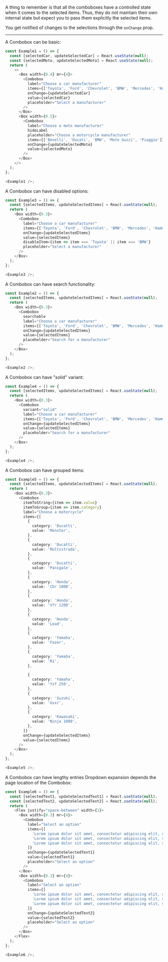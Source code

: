 A thing to remember is that all the comboboxes have a controlled state when
it comes to the selected items. Thus, they do not maintain their own internal state
but expect you to pass them explicitly the selected items.

You get notified of changes to the selections through the `onChange` prop.

---

A Combobox can be basic:

```typescript jsx
const Example1 = () => {
  const [selectedCar, updateSelectedCar] = React.useState(null);
  const [selectedMoto, updateSelectedMoto] = React.useState(null);
  return (
    <>
      <Box width={0.4} mr={4}>
        <Combobox
          label="Choose a car manufacturer"
          items={['Toyota', 'Ford', 'Chevrolet', 'BMW', 'Mercedes', 'Hammer', 'Dodge', 'Audi']}
          onChange={updateSelectedCar}
          value={selectedCar}
          placeholder="Select a manufacturer"
        />
      </Box>
      <Box width={0.5}>
        <Combobox
          label="Choose a moto manufacturer"
          hideLabel
          placeholder="Choose a motorcycle manufacturer"
          items={['Benelli', 'Ducati', 'BMW', 'Moto Guzzi', 'Piaggio']}
          onChange={updateSelectedMoto}
          value={selectedMoto}
        />
      </Box>
    </>
  );
};

<Example1 />;
```

A Combobox can have disabled options:

```typescript jsx
const Example3 = () => {
  const [selectedItems, updateSelectedItems] = React.useState(null);
  return (
    <Box width={0.3}>
      <Combobox
        label="Choose a car manufacturer"
        items={['Toyota', 'Ford', 'Chevrolet', 'BMW', 'Mercedes', 'Hammer', 'Dodge', 'Audi']}
        onChange={updateSelectedItems}
        value={selectedItems}
        disableItem={item => item === 'Toyota' || item === 'BMW'}
        placeholder="Select a manufacturer"
      />
    </Box>
  );
};

<Example3 />;
```

A Combobox can have search functionality:

```typescript jsx
const Example2 = () => {
  const [selectedItems, updateSelectedItems] = React.useState(null);
  return (
    <Box width={0.3}>
      <Combobox
        searchable
        label="Choose a car manufacturer"
        items={['Toyota', 'Ford', 'Chevrolet', 'BMW', 'Mercedes', 'Hammer', 'Dodge', 'Audi']}
        onChange={updateSelectedItems}
        value={selectedItems}
        placeholder="Search for a manufacturer"
      />
    </Box>
  );
};

<Example2 />;
```

A Combobox can have "solid" variant:

```typescript jsx
const Example4 = () => {
  const [selectedItems, updateSelectedItems] = React.useState(null);
  return (
    <Box width={0.3}>
      <Combobox
        variant="solid"
        label="Choose a car manufacturer"
        items={['Toyota', 'Ford', 'Chevrolet', 'BMW', 'Mercedes', 'Hammer', 'Dodge', 'Audi']}
        onChange={updateSelectedItems}
        value={selectedItems}
        placeholder="Search for a manufacturer"
      />
    </Box>
  );
};

<Example4 />;
```

A Combobox can have grouped items:

```typescript jsx
const Example5 = () => {
  const [selectedItems, updateSelectedItems] = React.useState(null);
  return (
    <Box width={0.3}>
      <Combobox
        itemToString={item => item.value}
        itemToGroup={item => item.category}
        label="Choose a motorcycle"
        items={[
          {
            category: 'Ducatti',
            value: 'Monster',
          },
          {
            category: 'Ducatti',
            value: 'Multistrada',
          },
          {
            category: 'Ducatti',
            value: 'Panigale',
          },
          {
            category: 'Honda',
            value: 'Cbr 1000',
          },
          {
            category: 'Honda',
            value: 'Vfr 1200',
          },
          {
            category: 'Honda',
            value: 'Lead',
          },
          {
            category: 'Yamaha',
            value: 'Fazer',
          },
          {
            category: 'Yamaha',
            value: 'R1',
          },

          {
            category: 'Yamaha',
            value: 'Yzf 250',
          },
          {
            category: 'Suzuki',
            value: 'Gsxr',
          },
          {
            category: 'Kawasaki',
            value: 'Ninja 1000',
          },
        ]}
        onChange={updateSelectedItems}
        value={selectedItems}
      />
    </Box>
  );
};

<Example5 />;
```

A Combobox can have lengthy entries
Dropdown expansion depends the page location of the Combobox:

```typescript jsx
const Example6 = () => {
  const [selectedText1, updateSelectedText1] = React.useState(null);
  const [selectedText2, updateSelectedText2] = React.useState(null);
  return (
    <Flex justify="space-between" width={1}>
      <Box width={0.3} mr={4}>
        <Combobox
          label="Select an option"
          items={[
            'Lorem ipsum dolor sit amet, consectetur adipiscing elit, sed do eiusmod tempor incididunt ut labore et dolore magna aliqua. Ut enim ad minim veniam, quis nostrud exercitation ullamco laboris nisi ut aliquip ex ea commodo consequat. Duis aute irure dolor in reprehenderit in voluptate velit esse cillum dolore eu fugiat nulla pariatur.',
            'Lorem ipsum dolor sit amet, consectetur adipiscing elit, sed do eiusmod tempor incididunt ut labore et dolore magna aliqua. Ut enim ad minim veniam, quis nostrud exercitation ullamco laboris nisi ut aliquip ex ea commodo consequat. Duis aute irure dolor in reprehenderit in voluptate velit esse cillum dolore eu fugiat nulla pariatur.',
            'Lorem ipsum dolor sit amet, consectetur adipiscing elit, sed do eiusmod tempor incididunt ut labore et dolore magna aliqua. Ut enim ad minim veniam, quis nostrud exercitation ullamco laboris nisi ut aliquip ex ea commodo consequat. Duis aute irure dolor in reprehenderit in voluptate velit esse cillum dolore eu fugiat nulla pariatur.',
          ]}
          onChange={updateSelectedText1}
          value={selectedText1}
          placeholder="Select an option"
        />
      </Box>
      <Box width={0.3} mr={4}>
        <Combobox
          label="Select an option"
          items={[
            'Lorem ipsum dolor sit amet, consectetur adipiscing elit, sed do eiusmod tempor incididunt ut labore et dolore magna aliqua. Ut enim ad minim veniam, quis nostrud exercitation ullamco laboris nisi ut aliquip ex ea commodo consequat. Duis aute irure dolor in reprehenderit in voluptate velit esse cillum dolore eu fugiat nulla pariatur.',
            'Lorem ipsum dolor sit amet, consectetur adipiscing elit, sed do eiusmod tempor incididunt ut labore et dolore magna aliqua. Ut enim ad minim veniam, quis nostrud exercitation ullamco laboris nisi ut aliquip ex ea commodo consequat. Duis aute irure dolor in reprehenderit in voluptate velit esse cillum dolore eu fugiat nulla pariatur.',
            'Lorem ipsum dolor sit amet, consectetur adipiscing elit, sed do eiusmod tempor incididunt ut labore et dolore magna aliqua. Ut enim ad minim veniam, quis nostrud exercitation ullamco laboris nisi ut aliquip ex ea commodo consequat. Duis aute irure dolor in reprehenderit in voluptate velit esse cillum dolore eu fugiat nulla pariatur.',
          ]}
          onChange={updateSelectedText2}
          value={selectedText2}
          placeholder="Select an option"
        />
      </Box>
    </Flex>
  );
};

<Example6 />;
```
